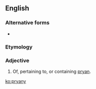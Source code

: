 ==English==

===Alternative forms===
* {{l|en|priany}}

===Etymology===
{{suffix|en|pryan|y}}

===Adjective===
{{en-adj}}

# {{lb|en|Cornish}} Of, pertaining to, or containing [[pryan]].

[[ko:pryany]]